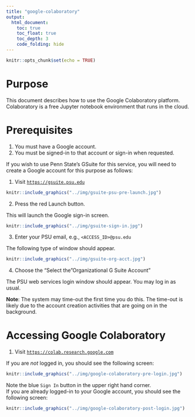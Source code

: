 ```yaml
---
title: "google-colaboratory"
output:
  html_document:
    toc: true
    toc_float: true
    toc_depth: 3
    code_folding: hide
---
```


```r
knitr::opts_chunk$set(echo = TRUE)
```

# Purpose

This document describes how to use the Google Colaboratory platform.
Colaboratory is a free Jupyter notebook environment that runs in the cloud.

# Prerequisites

1. You must have a Google account.
2. You must be signed-in to that account or sign-in when requested.

If you wish to use Penn State's GSuite for this service, you will need to create a Google account for this purpose as follows:

1. Visit [`https://gsuite.psu.edu`](https://gsuite.psu.edu)

```r
knitr::include_graphics("../img/gsuite-psu-pre-launch.jpg")
```

2. Press the red Launch button.

This will launch the Google sign-in screen.

```r
knitr::include_graphics("../img/gsuite-sign-in.jpg")
```

3. Enter your PSU email, e.g., `<ACCESS_ID>@psu.edu`

The following type of window should appear.

```r
knitr::include_graphics("../img/gsuite-org-acct.jpg")
```

4. Choose the "Select the "Organizational G Suite Account"

The PSU web services login window should appear.
You may log in as usual.

**Note**: The system may time-out the first time you do this. 
The time-out is likely due to the account creation activities that are going on in the background.

# Accessing Google Colaboratory

1. Visit [`https://colab.research.google.com`](https://colab.research.google.com)

If you are *not* logged in, you should see the following screen:

```r
knitr::include_graphics("../img/google-colaboratory-pre-login.jpg")
```

Note the blue `Sign In` button in the upper right hand corner.  
If you are already logged-in to your Google account, you should see the following screen:

```r
knitr::include_graphics("../img/google-colaboratory-post-login.jpg")
```

